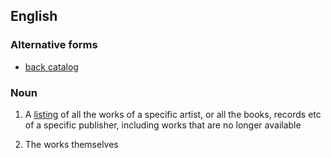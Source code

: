 ==English==

===Alternative forms===
* [[back catalog]] {{qualifier|US}}

===Noun===
{{en-noun|head=[[back]] [[catalogue]]}}

# A [[listing]] of all the works of a specific artist, or all the books, records etc of a specific publisher, including works that are no longer available
# {{label|en|informal}} The works themselves